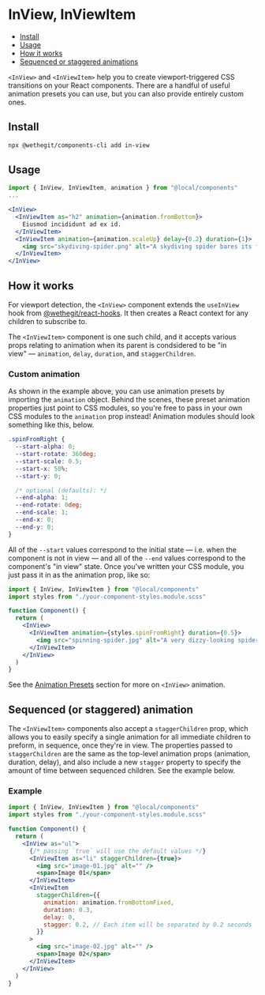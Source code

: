 
<Meta title="components/in-view/Readme" />

# InView, InViewItem

- [Install](#install)
- [Usage](#usage)
- [How it works](#how-it-works)
- [Sequenced or staggered animations](#sequencing)

`<InView>` and `<InViewItem>` help you to create viewport-triggered CSS transitions on your React components. There are a handful of useful animation presets you can use, but you can also provide entirely custom ones.

## Install

```bash
npx @wethegit/components-cli add in-view
```

## Usage

```jsx
import { InView, InViewItem, animation } from "@local/components"
...

<InView>
  <InViewItem as="h2" animation={animation.fromBottom}>
    Eiusmod incididunt ad ex id.
  </InViewItem>
  <InViewItem animation={animation.scaleUp} delay={0.2} duration={1}>
    <img src="skydiving-spider.png" alt="A skydiving spider bares its fangs." />
  </InViewItem>
</InView>
```

## How it works

For viewport detection, the `<InView>` component extends the `useInView` hook from [@wethegit/react-hooks](https://wethegit.github.io/react-hooks/). It then creates a React context for any children to subscribe to.

The `<InViewItem>` component is one such child, and it accepts various props relating to animation when its parent is condsidered to be "in view" — `animation`, `delay`, `duration`, and `staggerChildren`.

### Custom animation

As shown in the example above, you can use animation presets by importing the `animation` object. Behind the scenes, these preset animation properties just point to CSS modules, so you're free to pass in your own CSS modules to the `animation` prop instead! Animation modules should look something like this, below.

```css
.spinFromRight {
  --start-alpha: 0;
  --start-rotate: 360deg;
  --start-scale: 0.5;
  --start-x: 50%;
  --start-y: 0;

  /* optional (defaults): */
  --end-alpha: 1;
  --end-rotate: 0deg;
  --end-scale: 1;
  --end-x: 0;
  --end-y: 0;
}
```

All of the `--start` values correspond to the initial state — i.e. when the component is not in view — and all of the `--end` values correspond to the component's "in view" state. Once you've written your CSS module, you just pass it in as the animation prop, like so:

```jsx
import { InView, InViewItem } from "@local/components"
import styles from "./your-component-styles.module.scss"

function Component() {
  return (
    <InView>
      <InViewItem animation={styles.spinFromRight} duration={0.5}>
        <img src="spinning-spider.jpg" alt="A very dizzy-looking spider." />
      </InViewItem>
    </InView>
  )
}
```

See the [Animation Presets](/docs/components-in-view-docs-animation-presets--overview#animation-presets) section for more on `<InView>` animation.

## Sequenced (or staggered) animation

The `<InViewItem>` components also accept a `staggerChildren` prop, which allows you to easily specify a single animation for all immediate children to preform, in sequence, once they're in view. The properties passed to `staggerChildren` are the same as the top-level animation props (animation, duration, delay), and also include a new `stagger` property to specify the amount of time between sequenced children. See the example below.

### Example

```jsx
import { InView, InViewItem } from "@local/components"
import styles from "./your-component-styles.module.scss"

function Component() {
  return (
    <InView as="ul">
      {/* passing `true` will use the default values */}
      <InViewItem as="li" staggerChildren={true}>
        <img src="image-01.jpg" alt="" />
        <span>Image 01</span>
      </InViewItem>
      <InViewItem
        staggerChildren={{
          animation: animation.fromBottomFixed,
          duration: 0.3,
          delay: 0,
          stagger: 0.2, // Each item will be separated by 0.2 seconds
        }}
      >
        <img src="image-02.jpg" alt="" />
        <span>Image 02</span>
      </InViewItem>
    </InView>
  )
}
```
